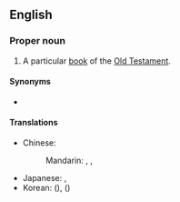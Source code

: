 ==English==
{{book of the Bible|Book of Wisdom}}

===Proper noun===
{{en-proper noun|head=[[wisdom|Wisdom]] of [[Solomon]]}}

# A particular [[book]] of the [[Old Testament]].

====Synonyms====
* {{l|en|Wisdom}}

====Translations====
{{trans-top|book}}
* Chinese:
*: Mandarin: {{t|cmn|所羅門智訓}}, {{t|cmn|所罗门智训|tr=Suǒluóménzhìxùn}}, {{t|cmn|智慧篇|tr=Zhìhuìpiān}}
{{trans-mid}}
* Japanese: {{t|ja|ソロモンの知恵|tr=ソロモンのちえ, Soromon no Chie}}, {{t|ja|知恵の書|tr=ちえのしょ, Chie no Sho}}
* Korean: {{t|ko|^솔로몬의 지혜}} ({{t|ko|솔로몬의 智慧|tr=-}}), {{t|ko|^지혜서}} ({{t|ko|智慧書}})
{{trans-bottom}}
